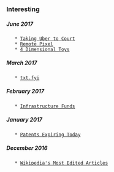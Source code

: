 
=== Interesting ===

===== June 2017 =====
    * [[https://fymhotsauce.rocks/blogs/news/my-uber-driver-robbed-me-so-i-took-uber-to-court-and-won|Taking Uber to Court]]
    * [[https://remotepixel.ca|Remote Pixel]]
    * [[http://marctenbosch.com/news/2017/06/4d-toys-a-box-of-four-dimensional-toys|4 Dimensional Toys]]
===== March 2017 =====
    * [[https://txt.fyi/about/|txt.fyi]]
===== February  2017 =====
    * [[https://www.bloomberg.com/news/features/2017-02-16/global-infrastructure-partners-gets-big-returns-in-sleepy-sector|Infrastructure Funds]]
===== January 2017 =====
    * [[http://patentsexpiringtoday.com/|Patents Expiring Today]]
===== December 2016 =====
    * [[https://blog.wikimedia.org/2016/12/21/death-politics-most-edited-articles/|Wikipedia's Most Edited Articles]]
